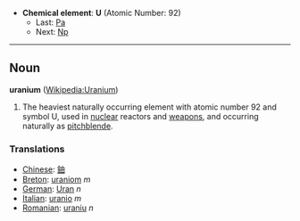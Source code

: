 *'''Chemical element''': '''U''' (Atomic Number: 92)
**Last: [[Protactinium|Pa]]
**Next: [[Neptunium|Np]]
----
== Noun ==
'''uranium''' ([[en:Uranium|Wikipedia:Uranium]])

#The heaviest naturally occurring element with atomic number 92 and symbol U, used in [[nuclear]] reactors and [[weapon]]s, and occurring naturally as [[pitchblende]].

===Translations===
*[[Chinese]]: [[鈾]]
*[[Breton]]: [[uraniom]] ''m''
*[[German]]: [[Uran]] ''n''
*[[Italian]]: [[uranio]] ''m''
*[[Romanian]]: [[uraniu]] ''n''